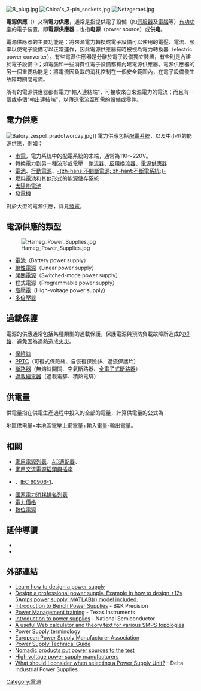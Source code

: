 [[File:B_plug.jpg|thumb]]
[[File:China's_3-pin_sockets.jpg|thumb]]
[[File:Netzgeraet.jpg|thumb]]

'''電源供應'''（{{Lang-en|Power supply}}）又稱'''電力供應'''，通常是指提供電子設備（如[[伺服器|伺服器]]及[[電腦|電腦]]等）[[有功功率|有功功率]]的電子裝置，即'''電源供應器'''；也指'''电源'''（power source）或'''供电'''。

電源供應器的主要功能是：將來源電力轉換成電子設備可以使用的電壓、電流、頻率以使電子設備可以正常運作，因此電源供應器有時被視為電力轉換器（electric power converter）。有些電源供應器是分離於電子設備獨立裝置，有些則是內建於電子設備中；如電腦和一些消費性電子設備都有內建電源供應器。電源供應器的另一個重要功能是：將電流因負載的消秏控制在一個安全範圍內，在電子設備發生故障時關閉電流。

所有的電源供應器都有電力“輸入連結端”，可接收來自來源電力的電流；而且有一個或多個“輸出連結端”，以傳送電流至所需的設備或零件。

==電力供應==
[[File:Batory_zespol_pradotworczy.jpg|thumb]]]]
電力供應包括[[配電系統|配電系統]]，以及中小型的能源供應，例如：

*[[市電|市電]]，電力系統中的配電系統的末端，通常為110～220V。
*轉換電力到另一種波形或電壓：[[整流器|整流器]]、[[反用換流器|反用換流器]]、[[電源供應器|電源供應器]]
*[[電池|電池]]、[[行動電源|行動電源]]、[[不間斷電源|-{zh-hans:不間斷電源; zh-hant:不斷電系統;}-]]
*[[燃料電池|燃料電池]]和其他形式的能源儲存系統
*[[太陽能電池|太陽能電池]]
*[[發電機|發電機]] 

對於大型的電源供應，詳見[[發電|發電]]。

==電源供應的類型==
[[File:Hameg_Power_Supplies.jpg|thumb]]
*[[電池|電池]]（Battery power supply）
*[[線性電壓調節器|線性電源]]（Linear power supply）
*[[開關電源|開關電源]]（Switched-mode power supply）
*程式電源（Programmable power supply）
*[[高壓電|高壓電]]（High-voltage power supply）
*[[多倍壓器|多倍壓器]]

==過載保護==
電源的供應通常包括某種類型的過載保護，保護電源與預防負載故障所造成的[[短路|短路]]，避免因為過熱造成[[火災|火災]]。
*[[保險絲|保險絲]]
*[[PPTC|PPTC]]（可復式保險絲、自恢復保險絲、過流保護片）
*[[斷路器|斷路器]]（無熔絲開關、空氣斷路器、[[全電子式斷路器|全電子式斷路器]]）
*[[過載繼電器|過載繼電器]]（過載電驛、積熱電驛）

== 供電量 ==

供電量指在供電生產過程中投入的全部的電量，計算供電量的公式為：

地區供电量=本地區電壓上網電量+輸入電量-輸出電量。

==相關==
{{Commonscat|Power adapters}}
{{Wiktionary|power supply}}
{{能源}}
{{電子學}}
*[[家用電源列表|家用電源列表]]、[[AC適配器|AC適配器]]、{{link-en|Common External Power Supply|Common External Power Supply}}
*[[家用交流電源插頭與插座|家用交流電源插頭與插座]]
*{{link-en|IEC 60320|IEC 60320}}、[[IEC_60906-1|IEC 60906-1]]、{{link-en|IEC 60309|IEC 60309}}
*[[國家電力消耗排名列表|國家電力消耗排名列表]]
*[[電力價格|電力價格]]
*[[數位電源|數位電源]]

==延伸導讀==
*{{cite book
| last = Croft
| first = Terrell
| coauthors = Summers, Wilford I.
| title = 《American Electricans' Handbook》
| url =https://archive.org/details/americanelectric0000crof
| edition = Eleventh Edition
| year = 1987
| publisher = McGraw Hill
| location = New York
| id = ISBN 0-070-13932-6
}}
*{{cite book
| last = Fink
| first = Donald G.
| coauthors = Beaty, H. Wayne
| title = 《Standard Handbook for Electrical Engineers》
| url =
| edition = Eleventh Edition
| year = 1978
| publisher = McGraw Hill
| location = New York
| id = ISBN 0-070-20974-X
}}

==外部連結==
*[http://knol.google.com/k/electronic-circuit-design-for-beginners-chapter-1 Learn how to design a power supply]{{dead link|date=2018年5月 |bot=InternetArchiveBot |fix-attempted=yes }}
*[https://web.archive.org/web/20100227034330/http://engknowledge.com/power_supply_design.aspx Design a professional power supply. Example in how to design +12v 5Amps power supply. MATLAB(r) model included.]
*[http://www.bkprecision.com/search/?bkq=power+supply+guide Introduction to Bench Power Supplies] - B&K Precision
*[http://focus.ti.com/analog/docs/training.tsp?familyId=64 Power Management training] - Texas Instruments
*[https://web.archive.org/web/20090824042002/http://www.national.com/an/AN/AN-556.pdf Introduction to power supplies] - National Semiconductor
*[http://schmidt-walter.eit.h-da.de/smpshome/ A useful Web calculator and theory text for various SMPS topologies] {{Wayback|url=http://schmidt-walter.eit.h-da.de/smpshome/ |date=20081003095709 }}
*[https://web.archive.org/web/20100412171200/http://www.smps.com/Knowledge/terminology.shtml Power Supply terminology]
*[http://www.epsma.org European Power Supply Manufacturer Association]
*[https://web.archive.org/web/20090823170053/http://www.xppower.com/pdfs/techguide.pdf Power Supply Technical Guide]
*[http://www.tmworld.com/article/CA6534763.html Nomadic products put power sources to the test]
*[https://web.archive.org/web/20090530153327/http://electronic-components.globalspec.com/LearnMore/Electrical_Electronic_Components/Power_Supplies_Conditioners/DC_Power_Supplies/High_Voltage_Power_Supplies High voltage power supply manufacturers]
*[https://web.archive.org/web/20130905181949/http://www.deltapsu.com/FntKnowledgeCenterAction.do?key=faqs&sub=2 What should I consider when selecting a Power Supply Unit?] - Delta Industrial Power Supplies
{{电力模板}}
[[Category:電源|Category:電源]]